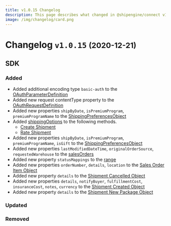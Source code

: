 ```yaml
---
title: v1.0.15 Changelog
description: This page describes what changed in @shipengine/connect v1.0.15
image: /img/changelog/card.png
---
```


Changelog `v1.0.15` <small>(2020-12-21)</small>
=========================================================

SDK
---------------------------------------
### Added
* Added additional encoding type `basic-auth` to the [OAuthParameterDefinition](../docs/oauth/oauth-objects)
* Added new request contentType property to the [OAuthRequestDefinition](../docs/oauth/oauth-objects)
* Added new properties `shipByDate`, `isPremiumProgram`, `premiumProgramName` to the [ShippingPreferencesObject](../docs/v1/reference/shipping-preferences.mdx)
* Added [shippingOptions](../docs/v1/reference/shipping-options.mdx) to the following methods.
  * [Create Shipment](../docs/v1/reference/methods/create-shipment.mdx)
  * [Rate Shipment](../docs/v1/reference/methods/rate-shipment.mdx)
* Added new properties `shipByDate`, `isPremiumProgram`, `premiumProgramName`, `isGift` to the [ShippingPreferencesObject](../docs/v1/reference/shipping-preferences.mdx)
* Added new properties `lastModifiedDateTime`, `originalOrderSource`, `requestedWarehouse` to the [salesOrders](../docs/v1/reference/methods/get-sales-orders-by-date.mdx)
* Added new property `statusMappings` to the [range](../docs/v1/reference/methods/get-sales-orders-by-date.mdx)
* Added new properties `orderNumber`, `details`, `location` to the [Sales Order Item Object](../docs/v1/reference/sales-order-item.mdx)
* Added new property `details` to the [Shipment Cancelled Object](../docs/v1/reference/methods/shipment-cancelled.mdx)
* Added new properties `details`, `notifyBuyer`, `fulfillmentCost`, `insuranceCost`, `notes`, `currency` to the [Shipment Created Object](../docs/v1/reference/methods/shipment-created.mdx)
* Added new property `details` to the [Shipment New Package Object](../docs/v1/reference/new-package-object.mdx)

### Updated

### Removed
